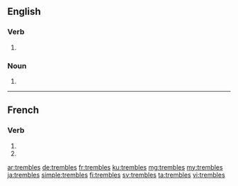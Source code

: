{{also|tremblés}}
==English==

===Verb===
{{head|en|verb form}}

# {{en-third-person singular of|tremble}}

===Noun===
{{head|en|noun plural form}}

# {{plural of|tremble|lang=en}}

----

==French==

===Verb===
{{fr-verb-form}}

# {{inflection of|trembler||2|s|pres|indc|lang=fr}}
# {{inflection of|trembler||2|s|pres|subj|lang=fr}}

[[ar:trembles]]
[[de:trembles]]
[[fr:trembles]]
[[ku:trembles]]
[[mg:trembles]]
[[my:trembles]]
[[ja:trembles]]
[[simple:trembles]]
[[fi:trembles]]
[[sv:trembles]]
[[ta:trembles]]
[[vi:trembles]]